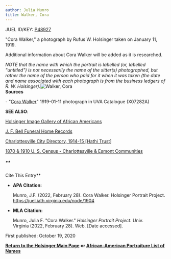 ```yaml
---
author: Julia Munro
title: Walker, Cora
---
```

JUEL ID/KEY: [P48927](http://juel.iath.virginia.edu/public_person?person=48927 "P48927")

"Cora Walker," a photograph by Rufus W. Holsinger taken on January 11, 1919.

Additional information about Cora Walker will be added as it is researched. 

_NOTE that the name with which the portrait is labelled (or, labelled "untitled") is not necessarily the name of the sitter(s) photographed, but rather the name of the person who paid for it when it was taken (the date and name associated with each photograph is from the business ledgers of R. W. Holsinger)._![Walker, Cora](https://iiif.lib.virginia.edu/iiif/uva-lib:1050428/full/778,561/0/default.jpg "Walker, Cora")   
**Sources**

\- "[Cora Walker](https://search.lib.virginia.edu/sources/images/items/uva-lib:1050428 "Walker, Cora")" 1919-01-11 photograph in UVA Catalogue (X07282A)  

**SEE ALSO**:

[Holsinger Image Gallery of African Americans](http://rwholsingerphotos.org/images.php "Holsinger Image Gallery of African Americans")

[J. F. Bell Funeral Home Records](http://www2.vcdh.virginia.edu/afam/raceandplace/perl_scripts/funeral_search.html "J. F. Bell Funeral Home Database")

[Charlottesville City Directory, 1914-15 \[Hathi Trust\]](https://catalog.hathitrust.org/Record/101954103 "Charlottesville City Directory, 1914-15") 

[1870 & 1910 U. S. Census - Charlottesville & Esmont Communities](http://www2.vcdh.virginia.edu/afam/raceandplace/census/search_both.html "1870 & 1910 U. S. Census: Charlottesville and Esmont Communities")

##### **  
Cite This Entry**

*   **APA Citation:**
    
    Munro, J.F. (2022, February 28). Cora Walker. Holsinger Portrait Project. https://juel.iath.virginia.edu/node/1904
    
*   **MLA Citation:**
    
    Munro, Julia F. "Cora Walker." _Holsinger Portrait Project_. Univ. Virginia (2022, February 28). Web. \[Date accessed\].
    

First published: October 19, 2020

[**Return to the Holsinger Main Page**](http://juel.iath.virginia.edu/node/980) **or [African-American Portraiture List of Names](http://juel.iath.virginia.edu/node/996)**